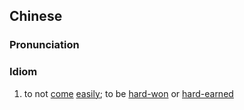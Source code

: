 {{also|来之不易}}
==Chinese==
{{zh-forms|s=来之不易|type=112}}

===Pronunciation===
{{zh-pron
|m=láizhī不yì
|c=loi4 zi1 bat1 ji6
|cat=cy
}}

===Idiom===
{{zh-idiom}}

# to not [[come]] [[easily]]; to be [[hard-won]] or [[hard-earned]]